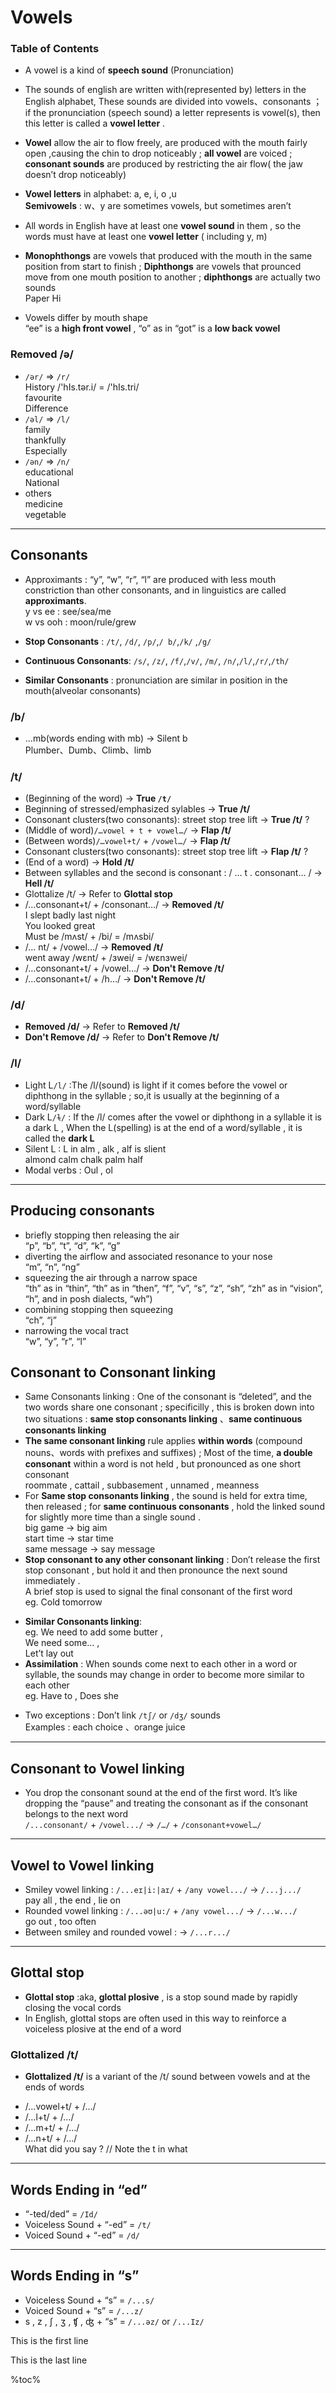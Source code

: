 # Vowels  

### Table of Contents

* A vowel is a kind of **speech sound** (Pronunciation)
* The sounds of english are written with(represented by) letters in the English alphabet, These sounds are divided into vowels、consonants ；
if the pronunciation (speech sound) a letter represents is vowel(s), then this letter is called a **vowel letter** .
* **Vowel** allow the air to flow freely, are produced with the mouth fairly open ,causing the chin to drop noticeably ; **all vowel** are voiced ; **consonant sounds** are produced by restricting the air flow( the jaw doesn’t drop noticeably)

* **Vowel letters** in alphabet: a, e, i, o ,u\
**Semivowels** : w、y are sometimes vowels, but sometimes aren’t
* All words in English have at least one **vowel sound** in them , so the words must have at least one **vowel letter** ( including y, m)
* **Monophthongs** are vowels that produced with the mouth in the same position from start to finish ; **Diphthongs** are vowels that prounced move from one mouth position to another ; **diphthongs** are actually two sounds  
Paper Hi
* Vowels differ by mouth shape  
“ee” is a **high front vowel** , “o” as in “got” is a **low back vowel**

### Removed /ə/
* `/ər/` => `/r/`  
History /'hIs.tər.i/ = /'hIs.tri/  
favourite  
Difference
* `/əl/` => `/l/`  
family  
thankfully  
Especially
* `/ən/` => `/n/`  
educational  
National
* others  
medicine  
vegetable

***

## Consonants
* Approximants : “y”, “w”, “r”, “l”  are produced with less mouth constriction than other consonants, and in linguistics are called **approximants**.  
y vs ee : see/sea/me  
w vs ooh : moon/rule/grew
 
* **Stop Consonants** : `/t/`, `/d/`, `/p/`,`/ b/`,`/k/` ,`/g/` 
* **Continuous Consonants**: `/s/`, `/z/`, `/f/`,`/v/`, `/m/`, `/n/`,`/l/`,`/r/`,`/th/` 

* **Similar Consonants** : pronunciation are similar in position in the mouth(alveolar consonants)  

### /b/
* ...mb(words ending with mb) -> Silent b  
Plumber、Dumb、Climb、limb
### /t/
* (Beginning of the word) -> **True `/t/`**
* Beginning of stressed/emphasized sylables -> **True /t/**
* Consonant clusters(two consonants): street stop tree lift -> **True /t/** ?
* (Middle of word)`/…vowel + t + vowel…/` -> **Flap /t/**
* (Between words)`/…vowel+t/` + `/vowel…/` -> **Flap /t/**
* Consonant clusters(two consonants): street stop tree lift -> **Flap /t/** ?
* (End of a word) -> **Hold /t/**
* Between syllables and the second is consonant : / … t . consonant… / -> **Hell /t/**
* Glottalize /t/ -> Refer to **Glottal stop**
* /…consonant+t/ + /consonant…/ -> **Removed /t/**  
I slept badly last night  
You looked great  
Must be /mʌst/ + /bi/ = /mʌsbi/
* /… nt/ + /vowel…/ -> **Removed /t/**  
  went away /wɛnt/ + /ɜwei/ = /wɛnɜwei/
* /…consonant+t/ + /vowel…/ -> **Don't Remove /t/**
* /…consonant+t/ + /h…/ -> **Don't Remove /t/**
### /d/
* **Removed /d/** -> Refer to **Removed /t/**
* **Don't Remove /d/** -> Refer to **Don't Remove /t/**


### /l/
* Light L`/l/` :The /l/(sound) is light if it comes before the vowel or diphthong in the syllable ; so,it is usually at the beginning of a word/syllable
* Dark L`/ɫ/` :  If the /l/ comes after the vowel or diphthong in a syllable it is a dark L , When the L(spelling) is at the end of a word/syllable , it is called the **dark L**
* Silent L : L in alm , alk ,  alf is slient  
almond calm chalk palm half 
* Modal verbs : Oul , ol

***
## Producing consonants
* briefly stopping then releasing the air  
“p”, “b”, “t”, “d”, “k”, “g”
* diverting the airflow and associated resonance to your nose  
“m”, “n”, “ng”
* squeezing the air through a narrow space  
“th” as in “thin”, “th” as in “then”, “f”, “v”, “s”, “z”, “sh”, “zh” as in “vision”, “h”, and in posh dialects, “wh”)
* combining stopping then squeezing  
“ch”, “j”
* narrowing the vocal tract  
“w”, “y”, “r”, “l”


## Consonant to Consonant linking

- Same Consonants linking : One of the consonant is “deleted”, and the two words share one consonant ; specificilly , this is broken down into two situations : **same stop consonants linking** 、**same continuous consonants linking**
- **The same consonant linking** rule applies **within words** (compound nouns、words with prefixes and suffixes) ; Most of the time, **a double consonant** within a word is not held , but pronounced as one short consonant  
roommate , cattail , subbasement , unnamed , meanness
- For **Same stop consonants linking** , the sound is held for extra time, then released ; for **same continuous consonants** , hold the linked sound for slightly more time than a single sound .  
big game → big aim  
start time → star time  
same message → say message
- **Stop consonant to any other consonant linking** : Don’t release the first stop consonant , but hold it and then pronounce the next sound immediately .  
A brief stop is used to signal the final consonant of the first word  
eg. Cold tomorrow
* **Similar Consonants linking**:  
eg. We need to add some butter ,  
We need some… ,  
Let’t lay out
* **Assimilation** : When sounds come next to each other in a word or syllable, the sounds may change in order to become more similar to each other  
eg. Have to , Does she
- Two exceptions : Don’t link `/tʃ/` or `/dʒ/` sounds  
  Examples : each choice 、orange juice

***

## Consonant to Vowel linking
- You drop the consonant sound at the end of the first word. It’s like dropping the “pause” and treating the consonant as if the consonant belongs to the next word  
`/...consonant/` + `/vowel.../` -> `/…/` + `/consonant+vowel…/`

***

## Vowel to Vowel linking
* Smiley vowel linking :  `/...eɪ|i:|aɪ/` + `/any vowel.../` -> `/...j.../`  
pay all , the end , lie on
* Rounded vowel linking : `/...əʊ|u:/` + `/any vowel.../` -> `/...w.../`  
go out , too often
* Between smiley and rounded vowel : -> `/...r.../`   

***

## Glottal stop
* **Glottal stop** :aka, **glottal plosive** , is a stop sound made by rapidly closing the vocal cords
* In English, glottal stops are often used in this way to reinforce a voiceless plosive at the end of a word
### Glottalized /t/
* **Glottalized /t/** is a variant of the /t/ sound between vowels and at the ends of words
- /…vowel+t/ + /…/
- /…l+t/ + /…/
- /…m+t/ + /…/
- /…n+t/ + /…/  
What did you say ? // Note the t in what

***

## Words Ending in “ed”
- “-ted/ded” = `/Id/`
- Voiceless Sound + “-ed” = `/t/`
- Voiced Sound + “-ed” = `/d/`

***
## Words Ending in “s”
- Voiceless Sound + “s” = `/...s/`
- Voiced Sound + “s” = `/...z/`
- s , z , ʃ , ʒ , ʧ , ʤ + “s” = `/...əz/` or `/...Iz/`

This is the first line





This is the last line

%toc%